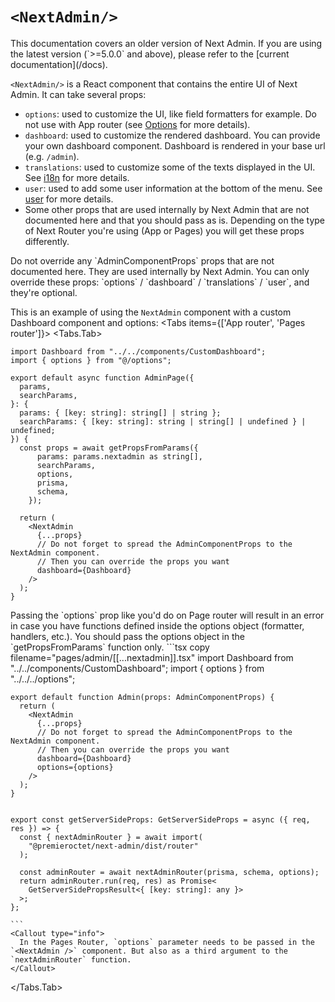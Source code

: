 
# `<NextAdmin/>`
<Callout type="default">
  This documentation covers an older version of Next Admin. If you are using the
  latest version (`>=5.0.0` and above), please refer to the [current
  documentation](/docs).
</Callout>


`<NextAdmin/>` is a React component that contains the entire UI of Next Admin. It can take several props:
- `options`: used to customize the UI, like field formatters for example. Do not use with App router (see [Options](/v4/docs/api/options) for more details).
- `dashboard`: used to customize the rendered dashboard. You can provide your own dashboard component. Dashboard is rendered in your base url (e.g. `/admin`).
- `translations`: used to customize some of the texts displayed in the UI. See [i18n](/v4/docs/i18n) for more details.
- `user`: used to add some user information at the bottom of the menu. See [user](/v4/docs/api/user) for more details.
- Some other props that are used internally by Next Admin that are not documented here and that you should pass as is. Depending on the type of Next Router you're using (App or Pages) you will get these props differently.

<Callout emoji="⚠️" type="warning">
  Do not override any `AdminComponentProps` props that are not documented here. They are used internally by Next Admin. You can only override these props: 
  `options` / `dashboard` / `translations` / `user`, and they're optional.
</Callout>

This is an example of using the `NextAdmin` component with a custom Dashboard component and options:
<Tabs items={['App router', 'Pages router']}>
  <Tabs.Tab>
  ```tsx copy filename="app/admin/[[...nextadmin]]/page.tsx"
  import Dashboard from "../../components/CustomDashboard";
  import { options } from "@/options";
  
  export default async function AdminPage({
    params,
    searchParams,
  }: {
    params: { [key: string]: string[] | string };
    searchParams: { [key: string]: string | string[] | undefined } | undefined;
  }) {
    const props = await getPropsFromParams({
        params: params.nextadmin as string[],
        searchParams,
        options,
        prisma,
        schema,
      });

    return (
      <NextAdmin
        {...props}
        // Do not forget to spread the AdminComponentProps to the NextAdmin component.
        // Then you can override the props you want
        dashboard={Dashboard}
      />
    );
  }
  ```
  <Callout emoji="⚠️" type="warning">
    Passing the `options` prop like you'd do on Page router will result in an error in case you
    have functions defined inside the options object (formatter, handlers, etc.). You should pass the options object in the `getPropsFromParams` function only.
  </Callout>
  </Tabs.Tab>
  <Tabs.Tab>
    ```tsx copy filename="pages/admin/[[...nextadmin]].tsx"
    import Dashboard from "../../components/CustomDashboard";
    import { options } from "../../../options"; 

    export default function Admin(props: AdminComponentProps) {
      return (
        <NextAdmin
          {...props} 
          // Do not forget to spread the AdminComponentProps to the NextAdmin component.
          // Then you can override the props you want
          dashboard={Dashboard}
          options={options}
        />
      );
    }
    

    export const getServerSideProps: GetServerSideProps = async ({ req, res }) => {
      const { nextAdminRouter } = await import(
        "@premieroctet/next-admin/dist/router"
      );

      const adminRouter = await nextAdminRouter(prisma, schema, options);
      return adminRouter.run(req, res) as Promise<
        GetServerSidePropsResult<{ [key: string]: any }>
      >;
    };

    ```
    <Callout type="info">
      In the Pages Router, `options` parameter needs to be passed in the `<NextAdmin />` component. But also as a third argument to the `nextAdminRouter` function.
    </Callout>
  </Tabs.Tab>
</Tabs>